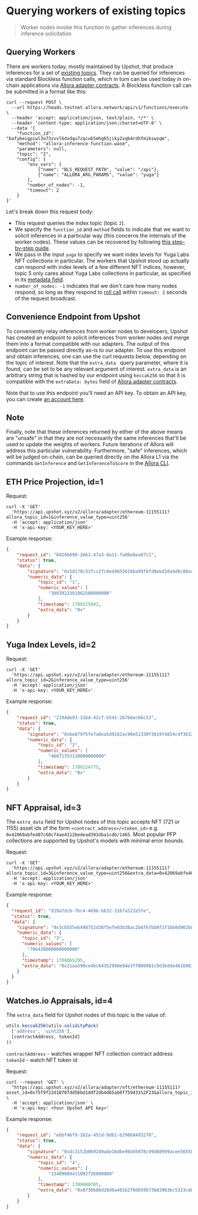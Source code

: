 # Querying workers of existing topics

> Worker nodes invoke this function to gather inferences during inference solicitation

## Querying Workers

There are workers today, mostly maintained by Upshot, that produce inferences for a set of [existing topics](./existing-topics). They can be queried for inferences via standard Blockless function calls, which in turn can be used today in on-chain applications via [Allora adapter contracts](./dev-adapters). A Blockless function call can be submitted in a format like this:

```curl
curl --request POST \
  --url https://heads.testnet.allora.network/api/v1/functions/execute \
  --header 'accept: application/json, text/plain, */*' \
  --header 'content-type: application/json;charset=UTF-8' \
  --data '{
    "function_id": "bafybeigpiwl3o73zvvl6dxdqu7zqcub5mhg65jiky2xqb4rdhfmikswzqm",
    "method": "allora-inference-function.wasm",
    "parameters": null,
    "topic": "2",
    "config": {
        "env_vars": [
            {"name": "BLS_REQUEST_PATH", "value": "/api"},
            {"name": "ALLORA_ARG_PARAMS", "value": "yuga"}
        ],
        "number_of_nodes": -1,
        "timeout": 2
    }
}'
```

Let's break down this request body:

- This request queries the index topic (topic `2`).
- We specify the `function_id` and `method` fields to indicate that we want to solicit inferences in a particular way (this concerns the internals of the worker nodes). These values can be recovered by following [this step-by-step guide](./create-deploy-inference-generation-function).
- We pass in the input `yuga` to specify we want index levels for Yuga Labs NFT collections in particular. The workers that Upshot stood up actually can respond with index levels of a few different NFT indices, however, topic 5 only cares about Yuga Labs collections in particular, as specified in its [metadata field](./how-to-create-topic).
- `number_of_nodes: -1` indicates that we don't care how many nodes respond, so long as they respond to [roll call](https://blockless.network/docs/protocol/networking/execution#acquiring-the-execution-binary-pre-cache) within `timeout: 2` seconds of the request broadcast.

## Convenience Endpoint from Upshot

To conveniently relay inferences from worker nodes to developers, Upshot has created an endpoint to solicit inferences from worker nodes and merge them into a format compatible with our adapters. The output of this endpoint can be passed directly as-is to our adapter. To use this endpoint and obtain inferences, one can use the curl requests below, depending on the topic of interest. Note that the `extra_data ` query parameter, where it is found, can be set to be any relevant argument of interest. `extra_data` is an arbitrary string that is hashed by our endpoint using `keccak256` so that it is compatible with the `extraData: bytes` field of [Allora adapter contracts](./dev-adapters).

Note that to use this endpoint you'll need an API key. To obtain an API key, you can create [an account here](https://developer.upshot.xyz).

## Note

Finally, note that these inferences returned by either of the above means are "unsafe" in that they are not necessarily the same inferences that'll be used to update the weights of workers. Future iterations of Allora will address this particular vulnerability. Furthermore, "safe" inferences, which will be judged on-chain, can be queried directly on the Allora L1 via the commands `GetInference` and `GetInferenceToScore` in the [Allora CLI](../learn/cli#get-inference).

## ETH Price Projection, id=1

Request:

```curl
curl -X 'GET'  
  'https://api.upshot.xyz/v2/allora/adapter/ethereum-11155111?allora_topic_id=1&inference_value_type=uint256'  
  -H 'accept: application/json'   
  -H 'x-api-key: <YOUR_KEY_HERE>'
```

Example response:

```json
{
    "request_id": "0429b690-2663-47a3-8a11-fa06e6ea87c1",
    "status": true,
    "data": {
        "signature": "0x5d170c31fcc2fc8e49655616ba99f6fd8ebd10a4d8c80ace1a6ea97d45ef715422a15c87b233b25e275aebe723ab50e802271f9e5ee0f92bfe21f64d57347dcb1b",
        "numeric_data": {
            "topic_id": "1",
            "numeric_values": [
                "3083922381062508000000"
            ],
            "timestamp": 1709225042,
            "extra_data": "0x"
        }
    }
}
```

## Yuga Index Levels, id=2

Request:

```curl
curl -X 'GET'  
  'https://api.upshot.xyz/v2/allora/adapter/ethereum-11155111?allora_topic_id=2&inference_value_type=uint256'  
  -H 'accept: application/json'   
  -H 'x-api-key: <YOUR_KEY_HERE>'
```

Example response:

```json
{
    "request_id": "2194de93-11bd-42cf-b541-267b6ec66c53",
    "status": true,
    "data": {
        "signature": "0xbe879f5fe7a6ea5d9162ac90e51330f3619f4854c4f36329891ee1f3e702854b7dc7ee01c1320dc87b0c933f4b0d1fb6c99861f4b1863b31ff1f783497ee61af1c",
        "numeric_data": {
            "topic_id": "2",
            "numeric_values": [
                "46071353120000000000"
            ],
            "timestamp": 1709224775,
            "extra_data": "0x"
        }
    }
}
```

## NFT Appraisal, id=3

The `extra_data` field for Upshot nodes of this topic accepts NFT (721 or 1155) asset ids of the form `<contract_address>/<token_id>` e.g. `0x42069abfe407c60cf4ae4112bedead391dba1cdb/1465`. Most popular PFP collections are supported by Upshot's models with minimal error bounds.

Request:

```curl
curl -X 'GET'  
  'https://api.upshot.xyz/v2/allora/adapter/ethereum-11155111?allora_topic_id=3&inference_value_type=uint256&extra_data=0x42069abfe407c60cf4ae4112bedead391dba1cdb%2F1465'  
  -H 'accept: application/json'  
  -H 'x-api-key: <YOUR_KEY_HERE>'
```

Example response:

```json
{  
  "request_id": "d19a7dcb-7bc4-4696-bb32-3167a522e5fe",  
  "status": true,  
  "data": {  
    "signature": "0x3cb555eb498752d38f5efe03b38ac2b6f67bb0f1f1bb8d962b8ec1ceb3a229db7aa47966e75075f3dc44a4ca8857178e94308131d51fa363eb26f82d2b1cf3231c",  
    "numeric_data": {  
      "topic_id": "3",  
      "numeric_values": [  
        "786430000000000000"  
      ],  
      "timestamp": 1708065295,  
      "extra_data": "0x21aa590ce4bc64352998e94e3ff000981c9d3bdde4616983f6d3c3c8fd9e5159"  
    }  
  }  
}
```

## Watches.io Appraisals, id=4

The `extra_data` field for Upshot nodes of this topic is the value of:

```typescript
utils.keccak256(utils.solidityPack(
  ['address', 'uint256'],
  [contractAddress, tokenId]
))
```

`contractAddress`  - watches wrapper NFT collection contract address  
`tokenId` - watch NFT token id

Request:

```curl
curl --request 'GET' \
  "https://api.upshot.xyz/v2/allora/adapter/nft/ethereum-11155111?asset_id=0x75f9f22d1070fdd56bd1ddf2db4d65ab0f759431%2F23&allora_topic_id=4&inference_value_type=uint256" \
  -H 'accept: application/json' \
  -H 'x-api-key: <Your Upshot API key>'
```

Example response:

```json
{
    "request_id": "ebbf46f9-162a-451d-9d61-b29068493270",
    "status": true,
    "data": {
        "signature": "0xdc3152b069249ade16d6e98dd5078c99d88999acee56558e746ddf4a9490e1ec322584b805d1dba4c2a3979fa7faf5e7176a0e2368900a6e2ed4f358111fd4ad1b",
        "numeric_data": {
            "topic_id": "4",
            "numeric_values": [
                "13409089411092726000000"
            ],
            "timestamp": 1709040705,
            "extra_data": "0x8730b88d28d6a481b2f0db59b73b83963bc5323cd009a27cf98e8b23203cf985"
        }
    }
}
```
